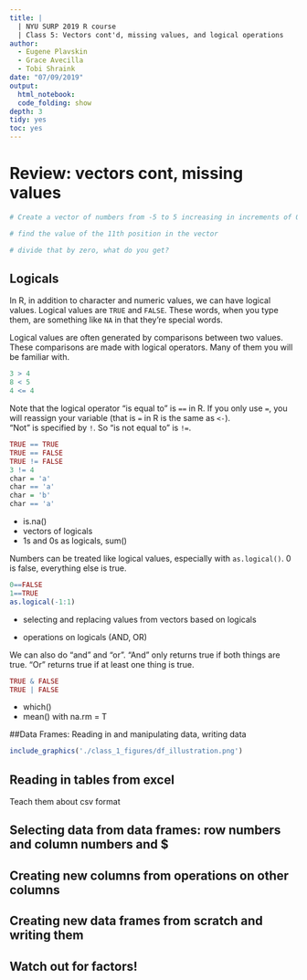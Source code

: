 ```yaml
---
title: |
  | NYU SURP 2019 R course
  | Class 5: Vectors cont'd, missing values, and logical operations
author:
  - Eugene Plavskin
  - Grace Avecilla
  - Tobi Shraink
date: "07/09/2019"
output:
  html_notebook:
  code_folding: show
depth: 3
tidy: yes
toc: yes
---
```


# Review: vectors cont, missing values

```r
# Create a vector of numbers from -5 to 5 increasing in increments of 0.5

# find the value of the 11th position in the vector

# divide that by zero, what do you get?
```

## Logicals

In R, in addition to character and numeric values, we can have logical values. Logical values are `TRUE` and `FALSE`. These words, when you type them, are something like `NA` in that they're special words. 

Logical values are often generated by comparisons between two values. These comparisons are made with logical operators. Many of them you will be familiar with.

```r
3 > 4
8 < 5
4 <= 4
```

Note that the logical operator "is equal to" is `==` in R. If you only use `=`, you will reassign your variable (that is `=` in R is the same as `<-`).  
"Not" is specified by `!`. So "is not equal to" is `!=`.

```r
TRUE == TRUE
TRUE == FALSE
TRUE != FALSE
3 != 4
char = 'a'
char == 'a'
char = 'b'
char == 'a'
```
* is.na()
* vectors of logicals
* 1s and 0s as logicals, sum()

Numbers can be treated like logical values, especially with 
`as.logical()`. 0 is false, everything else is true.

```r
0==FALSE
1==TRUE
as.logical(-1:1)
```

* selecting and replacing values from vectors based on logicals

* operations on logicals (AND, OR)

We can also do "and" and "or". "And" only returns true if both things are true. "Or" returns true if at least one thing is true.

```r
TRUE & FALSE
TRUE | FALSE 
```
* which()
* mean() with na.rm = T

##Data Frames: Reading in and manipulating data, writing data

```r
include_graphics('./class_1_figures/df_illustration.png')
```


## Reading in tables from excel

Teach them about csv format

## Selecting data from data frames: row numbers and column numbers and $
  
## Creating new columns from operations on other columns

## Creating new data frames from scratch and writing them

## Watch out for factors!